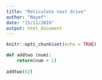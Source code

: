 ```yaml
---
title: "Reticulate test drive"
author: "Nayef"
date: "15/11/2019"
output: html_document
---
```


```r
knitr::opts_chunk$set(echo = TRUE)
```


```python

def addtwo (num): 
    return(num + 2)
    
addtwo(62)

```

